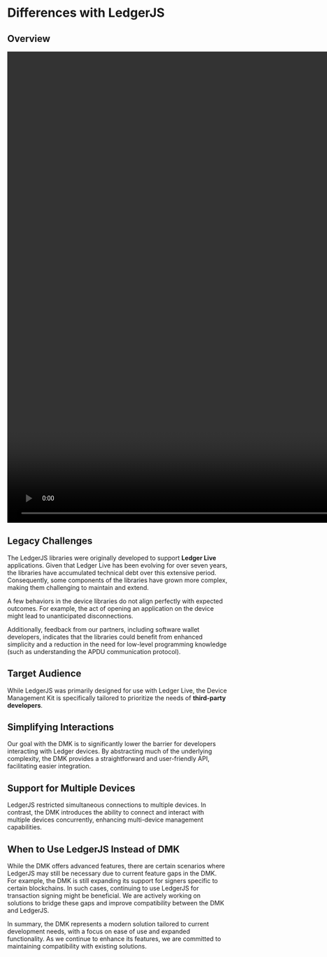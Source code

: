 # Differences with LedgerJS
  
## Overview

<video width="1920" height="1080" controls preload="auto">
  <source
    src="/device-interaction/ledgerjs-dmk.mp4"
    type="video/mp4"
  />
  Your browser does not support the video tag
</video>


## Legacy Challenges

The LedgerJS libraries were originally developed to support **Ledger Live** applications. Given that Ledger Live has been evolving for over seven years, the libraries have accumulated technical debt over this extensive period. Consequently, some components of the libraries have grown more complex, making them challenging to maintain and extend.

A few behaviors in the device libraries do not align perfectly with expected outcomes. For example, the act of opening an application on the device might lead to unanticipated disconnections.

Additionally, feedback from our partners, including software wallet developers, indicates that the libraries could benefit from enhanced simplicity and a reduction in the need for low-level programming knowledge (such as understanding the APDU communication protocol).

## Target Audience

While LedgerJS was primarily designed for use with Ledger Live, the Device Management Kit is specifically tailored to prioritize the needs of **third-party developers**.

## Simplifying Interactions

Our goal with the DMK is to significantly lower the barrier for developers interacting with Ledger devices.
By abstracting much of the underlying complexity, the DMK provides a straightforward and user-friendly API, facilitating easier integration.

## Support for Multiple Devices

LedgerJS restricted simultaneous connections to multiple devices. In contrast, the DMK introduces the ability to connect and interact with multiple devices concurrently, enhancing multi-device management capabilities.

## When to Use LedgerJS Instead of DMK

While the DMK offers advanced features, there are certain scenarios where LedgerJS may still be necessary due to current feature gaps in the DMK.
For example, the DMK is still expanding its support for signers specific to certain blockchains. In such cases, continuing to use LedgerJS for transaction signing might be beneficial.
We are actively working on solutions to bridge these gaps and improve compatibility between the DMK and LedgerJS.

In summary, the DMK represents a modern solution tailored to current development needs, with a focus on ease of use and expanded functionality.
As we continue to enhance its features, we are committed to maintaining compatibility with existing solutions.
